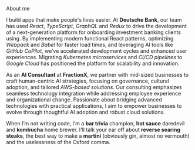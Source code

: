 
<SectionHeading>About me</SectionHeading>

I build apps that make people's lives easier. At **Deutsche Bank**, our team has used _React_, _TypeScript_, _GraphQL_ and _Redux_ to drive the development of a next-generation platform for onboarding investment banking clients using. By implementing modern functional React patterns, optimizing _Webpack_ and _Babel_ for faster load times, and leveraging AI tools like _GitHub CoPilot_, we’ve accelerated development cycles and enhanced user experiences. Migrating _Kubernetes microservices_ and _CI/CD pipelines_ to _Google Cloud_ has positioned the platform for scalability and innovation. 

As an **AI Consultant** at **FractionX**, we partner with mid-sized businesses to craft human-centric AI strategies, focusing on governance, cultural adoption, and tailored *AWS-based solutions*. Our consulting emphasizes seamless technology integration while addressing employee experience and organizational change. Passionate about bridging advanced technologies with practical applications, I aim to empower businesses to evolve through thoughtful AI adoption and robust cloud solutions.

When I’m not writing code, I’m a **bar trivia** champion, **hot sauce** daredevil and **kombucha** home brewer. I'll talk your ear off about **reverse searing steaks**, the best way to make a **martini** (obviously gin, almost no vermouth) and the uselessness of the Oxford comma.
